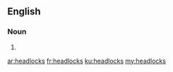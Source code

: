 ==English==

===Noun===
{{head|en|noun plural form}}

# {{plural of|headlock|lang=en}}

[[ar:headlocks]]
[[fr:headlocks]]
[[ku:headlocks]]
[[my:headlocks]]